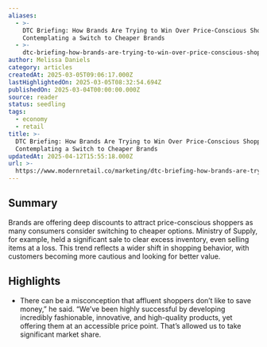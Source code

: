 ```yaml
---
aliases:
  - >-
    DTC Briefing: How Brands Are Trying to Win Over Price-Conscious Shoppers
    Contemplating a Switch to Cheaper Brands
  - >-
    dtc-briefing-how-brands-are-trying-to-win-over-price-conscious-shoppers-contemplating-a-switch-to-cheaper-brands
author: Melissa Daniels
category: articles
createdAt: 2025-03-05T09:06:17.000Z
lastHighlightedOn: 2025-03-05T08:32:54.694Z
publishedOn: 2025-03-04T00:00:00.000Z
source: reader
status: seedling
tags:
  - economy
  - retail
title: >-
  DTC Briefing: How Brands Are Trying to Win Over Price-Conscious Shoppers
  Contemplating a Switch to Cheaper Brands
updatedAt: 2025-04-12T15:55:18.000Z
url: >-
  https://www.modernretail.co/marketing/dtc-briefing-how-brands-are-trying-to-win-over-price-conscious-shoppers-contemplating-a-switch-to-cheaper-brands/
---
```

## Summary

Brands are offering deep discounts to attract price-conscious shoppers as many consumers consider switching to cheaper options. Ministry of Supply, for example, held a significant sale to clear excess inventory, even selling items at a loss. This trend reflects a wider shift in shopping behavior, with customers becoming more cautious and looking for better value.

## Highlights

- There can be a misconception that affluent shoppers don’t like to save money,” he said. “We’ve been highly successful by developing incredibly fashionable, innovative, and high-quality products, yet offering them at an accessible price point. That’s allowed us to take significant market share.
